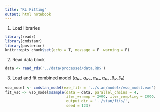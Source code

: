 ```yaml
---
title: "RL Fitting"
output: html_notebook
---
```


1.  Load libraries

```r
library(readr)
library(cmdstanr)
library(posterior)
knitr::opts_chunk$set(echo = T, message = F, warning = F)
```

2.  Read data block

```r
data <- read_rds('../data/processed/data.RDS')
```

3.  Load and fit combined model ($\alpha_{R+},\alpha_{R-},\alpha_{P+},\alpha_{P-},\beta_{R},\beta_{P}$)

```r
vso_model <- cmdstan_model(exe_file = '../stan/models/vso_model.exe')
fit_vso <- vso_model$sample(data = data, parallel_chains = 4,
                            iter_warmup = 2000, iter_sampling = 2000,
                            output_dir = '../stan/fits/',
                            seed = 123)

```

```r

```
